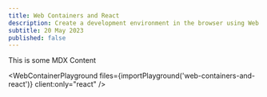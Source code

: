 ```yaml
---
title: Web Containers and React
description: Create a development environment in the browser using Web Containers and React
subtitle: 20 May 2023
published: false
---
```



This is some MDX Content

<WebContainerPlayground
  files={importPlayground('web-containers-and-react')}
  client:only="react"
/>
